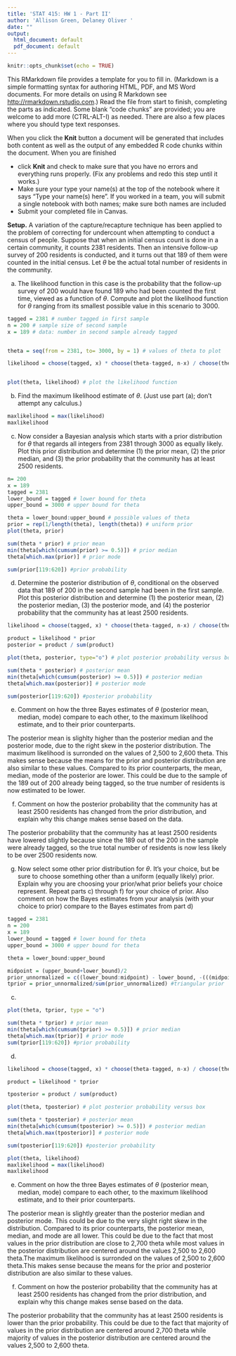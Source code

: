 ```yaml
---
title: 'STAT 415: HW 1 - Part II'
author: 'Allison Green, Delaney Oliver '
date: ""
output:
  html_document: default
  pdf_document: default
---
```


```r
knitr::opts_chunk$set(echo = TRUE)
```


This RMarkdown file provides a template for you to fill in. (Markdown is a simple formatting syntax for authoring HTML, PDF, and MS Word documents. For more details on using R Markdown see <http://rmarkdown.rstudio.com>.) Read the file from start to finish, completing the parts as indicated. Some blank "code chunks" are provided; you are welcome to add more (CTRL-ALT-I) as needed.  There are also a few places where you should type text responses.


When you click the **Knit** button a document will be generated that includes both content as well as the output of any embedded R code chunks within the document. When you are finished

- click **Knit** and check to make sure that you have no errors and everything runs properly. (Fix any problems and redo this step until it works.)
- Make sure your type your name(s) at the top of the notebook where it says "Type your name(s) here". If you worked in a team, you will submit a single notebook with both names; make sure both names are included
- Submit your completed file in Canvas.


**Setup.** A variation of the capture/recapture technique has been applied to the problem of correcting for undercount when attempting to conduct a census of people.  Suppose that when an initial census count is done in a certain community, it counts 2381 residents.  Then an intensive follow-up survey of 200 residents is conducted, and it turns out that 189 of them were counted in the initial census.  Let $\theta$ be the actual total number of residents in the community.  

a. The likelihood function in this case is the probability that the follow-up survey of 200 would have found 189 who had been counted the first time, viewed as a function of $\theta$.  Compute and plot the likelihood function for $\theta$ ranging from its smallest possible value in  this scenario to 3000.   

```r
tagged = 2381 # number tagged in first sample
n = 200 # sample size of second sample
x = 189 # data: number in second sample already tagged


theta = seq(from = 2381, to= 3000, by = 1) # values of theta to plot

likelihood = choose(tagged, x) * choose(theta-tagged, n-x) / choose(theta, n)


plot(theta, likelihood) # plot the likelihood function
```

b. Find the maximum likelihood estimate of $\theta$.  (Just use part (a); don't attempt any calculus.)

```r
maxlikelihood = max(likelihood)
maxlikelihood
```

c. Now consider a Bayesian analysis which starts with a prior distribution for $\theta$ that regards all integers from 2381 through 3000 as equally likely. Plot this prior distribution and determine (1) the prior mean, (2) the prior median, and (3) the prior probability that the community has at least 2500 residents.

```r
n= 200
x = 189
tagged = 2381
lower_bound = tagged # lower bound for theta
upper_bound = 3000 # upper bound for theta

theta = lower_bound:upper_bound # possible values of theta
prior = rep(1/length(theta), length(theta)) # uniform prior
plot(theta, prior)

sum(theta * prior) # prior mean
min(theta[which(cumsum(prior) >= 0.5)]) # prior median
theta[which.max(prior)] # prior mode

sum(prior[119:620]) #prior probability
```

d. Determine the posterior distribution of $\theta$, conditional on the observed data that 189 of 200 in the second sample had been in the first sample.  Plot this posterior distribution and determine (1) the posterior mean, (2) the posterior median, (3) the posterior mode, and (4) the posterior probability that the community has at least 2500 residents.

```r
likelihood = choose(tagged, x) * choose(theta-tagged, n-x) / choose(theta, n)

product = likelihood * prior
posterior = product / sum(product)

plot(theta, posterior, type="o") # plot posterior probability versus box 

sum(theta * posterior) # posterior mean
min(theta[which(cumsum(posterior) >= 0.5)]) # posterior median
theta[which.max(posterior)] # posterior mode

sum(posterior[119:620]) #posterior probability
```

e. Comment on how the three Bayes estimates of $\theta$ (posterior mean, median, mode) compare to each other, to the maximum likelihood estimate, and to their prior counterparts.

The posterior mean is slighlty higher than the posterior median and the posterior mode, due to the right skew in the posterior distribution. The maximum likelihood is surronded on the values of 2,500 to 2,600 theta. This makes sense because the means for the prior and posterior distribution are also similar to these values.   Compared to its prior counterparts, the mean, median, mode of the posterior are lower. This could be due to the sample of the 189 out of 200 already being tagged, so the true number of residents is now estimated to be lower. 

f. Comment on how the posterior probability that the community has at least 2500 residents has changed from the prior distribution, and explain why this change makes sense based on the data.

The posterior probability that the community has at least 2500 residents have lowered slightly because since the 189 out of the 200 in the sample were already tagged, so the true total number of residents is now less likely to be over 2500 residents now. 

g. Now select some other prior distribution for $\theta$.  It's your choice, but be sure to choose something other than a uniform (equally likely) prior.  Explain why you are choosing your prior/what prior beliefs your choice represent. Repeat parts c) through f) for your choice of prior.  Also comment on how the Bayes estimates from your analysis (with your choice to prior) compare to the Bayes estimates from part d)

```r
tagged = 2381
n = 200
x = 189
lower_bound = tagged # lower bound for theta
upper_bound = 3000 # upper bound for theta

theta = lower_bound:upper_bound

midpoint = (upper_bound+lower_bound)/2
prior_unnormalized = c((lower_bound:midpoint) - lower_bound, -(((midpoint):upper_bound) - upper_bound))  
tprior = prior_unnormalized/sum(prior_unnormalized) #triangular prior
```

c.
```r
plot(theta, tprior, type = "o")

sum(theta * tprior) # prior mean
min(theta[which(cumsum(tprior) >= 0.5)]) # prior median
theta[which.max(tprior)] # prior mode
sum(tprior[119:620]) #prior probability
```
d.
```r
likelihood = choose(tagged, x) * choose(theta-tagged, n-x) / choose(theta, n)

product = likelihood * tprior

tposterior = product / sum(product)

plot(theta, tposterior) # plot posterior probability versus box 

sum(theta * tposterior) # posterior mean
min(theta[which(cumsum(tposterior) >= 0.5)]) # posterior median
theta[which.max(tposterior)] # posterior mode

sum(tposterior[119:620]) #posterior probability
```
```r
plot(theta, likelihood)
maxlikelihood = max(likelihood)
maxlikelihood
```

e. Comment on how the three Bayes estimates of $\theta$ (posterior mean, median, mode) compare to each other, to the maximum likelihood estimate, and to their prior counterparts.

The posterior mean is slightly greater than the posterior median and posterior mode. This could be due to the very slight right skew in the distribution. Compared to its prior counterparts, the posterior mean, median, and mode are all lower. This could be due to the fact that most values in the prior distribution are close to 2,700 theta while most values in the posterior distribution are centered around the values 2,500 to 2,600 theta.The maximum likelihood is surronded on the values of 2,500 to 2,600 theta.This makes sense because the means for the prior and posterior distribution are also similar to these values. 

f. Comment on how the posterior probability that the community has at least 2500 residents has changed from the prior distribution, and explain why this change makes sense based on the data.

The posterior probability that the community has at least 2500 residents is lower than the prior probability.
This could be due to the fact that majority of values in the prior distribution are centered around 2,700 theta while majority of values in the posterior distribution are centered around the values 2,500 to 2,600 theta.   